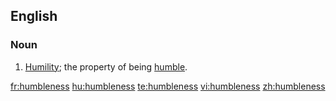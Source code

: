 ==English==

===Noun===
{{en-noun|-}}

# [[humility|Humility]]; the property of being [[humble]].

[[fr:humbleness]]
[[hu:humbleness]]
[[te:humbleness]]
[[vi:humbleness]]
[[zh:humbleness]]